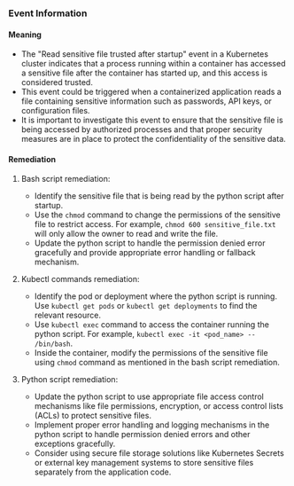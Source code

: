 
### Event Information

#### Meaning

- The "Read sensitive file trusted after startup" event in a Kubernetes cluster indicates that a process running within a container has accessed a sensitive file after the container has started up, and this access is considered trusted.
- This event could be triggered when a containerized application reads a file containing sensitive information such as passwords, API keys, or configuration files.
- It is important to investigate this event to ensure that the sensitive file is being accessed by authorized processes and that proper security measures are in place to protect the confidentiality of the sensitive data.

#### Remediation

1. Bash script remediation:
   - Identify the sensitive file that is being read by the python script after startup.
   - Use the `chmod` command to change the permissions of the sensitive file to restrict access. For example, `chmod 600 sensitive_file.txt` will only allow the owner to read and write the file.
   - Update the python script to handle the permission denied error gracefully and provide appropriate error handling or fallback mechanism.

2. Kubectl commands remediation:
   - Identify the pod or deployment where the python script is running. Use `kubectl get pods` or `kubectl get deployments` to find the relevant resource.
   - Use `kubectl exec` command to access the container running the python script. For example, `kubectl exec -it <pod_name> -- /bin/bash`.
   - Inside the container, modify the permissions of the sensitive file using `chmod` command as mentioned in the bash script remediation.

3. Python script remediation:
   - Update the python script to use appropriate file access control mechanisms like file permissions, encryption, or access control lists (ACLs) to protect sensitive files.
   - Implement proper error handling and logging mechanisms in the python script to handle permission denied errors and other exceptions gracefully.
   - Consider using secure file storage solutions like Kubernetes Secrets or external key management systems to store sensitive files separately from the application code.

